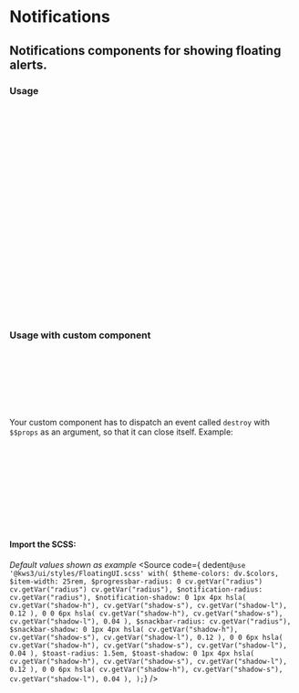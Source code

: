 
<Version />

# Notifications
## Notifications components for showing floating alerts.

<Meta of={Stories} />
<Canvas />
<Controls />

<div className="columns">
<div className="column is-6">

### Usage
```js
import { Notifications } from '@kws3/ui';

// Push notification like this
let {props, destroy} = Notifications.create({
  title: "Test Title",
  message: "I am a customized Floating notification...",
  persistent: true,
  dismissable: false,
  position: "top",
  color: "info",
  beforeClose: (props) => {
    //do something here before close
  },
  afterClose: (props) => {
    //do something here after close
  },
});

// notification will close after duration expires
// or you can close it manually like this:
destroy();

//you can also close it like this:
Notifications.remove(props);
//where `props` is the from the output of Notifications.create()
```

</div>
<div className="column is-6">

### Usage with custom component
```js
import { Notifications } from '@kws3/ui';
import CustomComponent from "YourCustomComponent.svelte";

let {props, destroy} = Notifications.create({
  conmponent: CustomComponent,
  ...other_opts
});
```

Your custom component has to dispatch an event called `destroy`
with `$$props` as an argument, so that it can close itself.
Example:
```html
<!--YourCustomComponent.svelte-->
<div>This is custom notification</div>
<button on:click={closeMyself}>close</button>

<script>
import { createEventDispatcher } from "svelte";
const fire = createEventDispatcher();

const closeMyself = () => fire("destroy", $$props);
</script>
```

</div>
</div>


#### Import the SCSS:
_Default values shown as example_
<Source
  code={ dedent`
    @use '@kws3/ui/styles/FloatingUI.scss' with(
      $theme-colors: dv.$colors,
      $item-width: 25rem,
      $progressbar-radius: 0 cv.getVar("radius") cv.getVar("radius")
        cv.getVar("radius"),
      $notification-radius: cv.getVar("radius"),
      $notification-shadow:
        0 1px 4px
          hsla(
            cv.getVar("shadow-h"),
            cv.getVar("shadow-s"),
            cv.getVar("shadow-l"),
            0.12
          ),
        0 0 6px
          hsla(
            cv.getVar("shadow-h"),
            cv.getVar("shadow-s"),
            cv.getVar("shadow-l"),
            0.04
          ),
      $snackbar-radius: cv.getVar("radius"),
      $snackbar-shadow:
        0 1px 4px
          hsla(
            cv.getVar("shadow-h"),
            cv.getVar("shadow-s"),
            cv.getVar("shadow-l"),
            0.12
          ),
        0 0 6px
          hsla(
            cv.getVar("shadow-h"),
            cv.getVar("shadow-s"),
            cv.getVar("shadow-l"),
            0.04
          ),
      $toast-radius: 1.5em,
      $toast-shadow:
        0 1px 4px
          hsla(
            cv.getVar("shadow-h"),
            cv.getVar("shadow-s"),
            cv.getVar("shadow-l"),
            0.12
          ),
        0 0 6px
          hsla(
            cv.getVar("shadow-h"),
            cv.getVar("shadow-s"),
            cv.getVar("shadow-l"),
            0.04
          ),
    );
  `}
/>